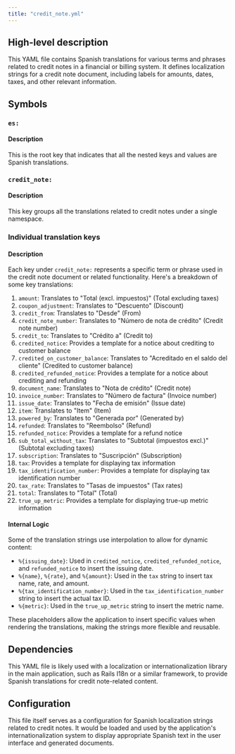 ```yaml
---
title: "credit_note.yml"
---
```


## High-level description
This YAML file contains Spanish translations for various terms and phrases related to credit notes in a financial or billing system. It defines localization strings for a credit note document, including labels for amounts, dates, taxes, and other relevant information.

## Symbols

### `es:`
#### Description
This is the root key that indicates that all the nested keys and values are Spanish translations.

### `credit_note:`
#### Description
This key groups all the translations related to credit notes under a single namespace.

### Individual translation keys
#### Description
Each key under `credit_note:` represents a specific term or phrase used in the credit note document or related functionality. Here's a breakdown of some key translations:

1. `amount`: Translates to "Total (excl. impuestos)" (Total excluding taxes)
2. `coupon_adjustment`: Translates to "Descuento" (Discount)
3. `credit_from`: Translates to "Desde" (From)
4. `credit_note_number`: Translates to "Número de nota de crédito" (Credit note number)
5. `credit_to`: Translates to "Crédito a" (Credit to)
6. `credited_notice`: Provides a template for a notice about crediting to customer balance
7. `credited_on_customer_balance`: Translates to "Acreditado en el saldo del cliente" (Credited to customer balance)
8. `credited_refunded_notice`: Provides a template for a notice about crediting and refunding
9. `document_name`: Translates to "Nota de crédito" (Credit note)
10. `invoice_number`: Translates to "Número de factura" (Invoice number)
11. `issue_date`: Translates to "Fecha de emisión" (Issue date)
12. `item`: Translates to "Item" (Item)
13. `powered_by`: Translates to "Generada por" (Generated by)
14. `refunded`: Translates to "Reembolso" (Refund)
15. `refunded_notice`: Provides a template for a refund notice
16. `sub_total_without_tax`: Translates to "Subtotal (impuestos excl.)" (Subtotal excluding taxes)
17. `subscription`: Translates to "Suscripción" (Subscription)
18. `tax`: Provides a template for displaying tax information
19. `tax_identification_number`: Provides a template for displaying tax identification number
20. `tax_rate`: Translates to "Tasas de impuestos" (Tax rates)
21. `total`: Translates to "Total" (Total)
22. `true_up_metric`: Provides a template for displaying true-up metric information

#### Internal Logic
Some of the translation strings use interpolation to allow for dynamic content:

- `%{issuing_date}`: Used in `credited_notice`, `credited_refunded_notice`, and `refunded_notice` to insert the issuing date.
- `%{name}`, `%{rate}`, and `%{amount}`: Used in the `tax` string to insert tax name, rate, and amount.
- `%{tax_identification_number}`: Used in the `tax_identification_number` string to insert the actual tax ID.
- `%{metric}`: Used in the `true_up_metric` string to insert the metric name.

These placeholders allow the application to insert specific values when rendering the translations, making the strings more flexible and reusable.

## Dependencies
This YAML file is likely used with a localization or internationalization library in the main application, such as Rails I18n or a similar framework, to provide Spanish translations for credit note-related content.

## Configuration
This file itself serves as a configuration for Spanish localization strings related to credit notes. It would be loaded and used by the application's internationalization system to display appropriate Spanish text in the user interface and generated documents.